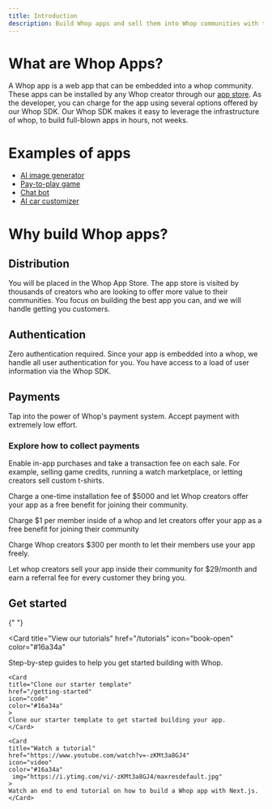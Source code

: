 ```yaml
---
title: Introduction
description: Build Whop apps and sell them into Whop communities with thousands of members.
---
```


# What are Whop Apps?

A Whop app is a web app that can be embedded into a whop community. These apps can be installed by any Whop creator through our [app store](https://whop.com/discover/app-store/). As the developer, you can charge for the app using several options offered by our Whop SDK. Our Whop SDK makes it easy to leverage the infrastructure of whop, to build full-blown apps in hours, not weeks.

# Examples of apps

- [AI image generator](https://whop.com/apps/app_KHqcozSfEGNyhl/install/)
- [Pay-to-play game](https://whop.com/apps/app_scKdeUGhiBtYPr/install/)
- [Chat bot](https://whop.com/apps/app_3rqpGo1tsmPDHg/install/)
- [AI car customizer](https://whop.com/apps/app_S42iB0COVVUVwO/install/)

# Why build Whop apps?

## Distribution

You will be placed in the Whop App Store. The app store is visited by thousands of creators who are looking to offer more value to their communities. You focus on building the best app you can, and we will handle getting you customers.

## Authentication

Zero authentication required. Since your app is embedded into a whop, we handle all user authentication for you. You have access to a load of user information via the Whop SDK.

## Payments

Tap into the power of Whop's payment system. Accept payment with extremely low effort.

### Explore how to collect payments

<AccordionGroup>

<Accordion title="Transaction fees">

Enable in-app purchases and take a transaction fee on each sale. For example, selling game credits, running a watch marketplace, or letting creators sell custom t-shirts.

</Accordion>

<Accordion title="Installation fee">

Charge a one-time installation fee of $5000 and let Whop creators offer your app as a free benefit for joining their community.

</Accordion>

<Accordion title="Per seat">

Charge $1 per member inside of a whop and let creators offer your app as a free benefit for joining their community

</Accordion>

<Accordion title="Monthly subscription">

Charge Whop creators $300 per month to let their members use your app freely.

</Accordion>

<Accordion title="Affiliate commission">

Let whop creators sell your app inside their community for $29/month and earn a referral fee for every customer they bring you.

</Accordion>

</AccordionGroup>

## Get started

<CardGroup cols={2}>

{" "}

<Card
  title="View our tutorials"
  href="/tutorials"
  icon="book-open"
  color="#16a34a"
>
  Step-by-step guides to help you get started building with Whop.
</Card>

    <Card
    title="Clone our starter template"
    href="/getting-started"
    icon="code"
    color="#16a34a"
    >
    Clone our starter template to get started building your app.
    </Card>

    <Card
    title="Watch a tutorial"
    href="https://www.youtube.com/watch?v=-zKMt3a8GJ4"
    icon="video"
    color="#16a34a"
     img="https://i.ytimg.com/vi/-zKMt3a8GJ4/maxresdefault.jpg"
    >
    Watch an end to end tutorial on how to build a Whop app with Next.js.
    </Card>

</CardGroup>
